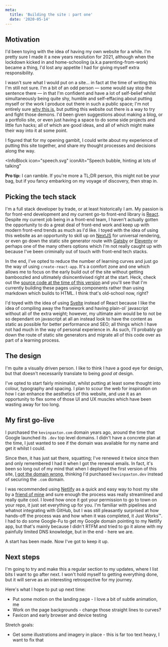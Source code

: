 ```yaml
---
meta:
  title: 'Building the site : part one'
  date: '2020-05-14'
---
```



## Motivation

I'd been toying with the idea of having my own website for a while. I'm pretty sure I made it a new years resolution for 2021, although when the lockdown kicked in and home-schooling (a.k.a parenting-from-work) became a thing, I'd lost any appetite I had for giving myself extra responsibility.

I wasn't sure what I would put on a site... in fact at the time of writing this I'm still not sure. I'm a bit of an odd person &mdash; some would say stop the sentence there &mdash; in that I'm confident and have a lot of self-belief whilst simultaneously being quite shy, humble and self-effacing about putting myself or the work I produce out there in such a public space; I'm not entirely sure [why this is](https://en.wikipedia.org/wiki/Impostor_syndrome), but putting this website out there is a way to try and fight those demons. I'd been given suggestions about making a blog, or a portfolio site, or even just having a space to do some side projects and little fun hacks; all of which are good ideas, and all of which might make their way into it at some point.

I figured that for my opening gambit, I could write about my experience of putting this site together, and share my thought processes and decisions along the way.

<InfoBlock
  icon="speech.svg"
  iconAlt="Speech bubble, hinting at lots of talking"
>
  **Pro tip:** I can ramble. If you're more a TL;DR person, this might not be
  your bag, but if you fancy embarking on my voyage of discovery, then strap in.
</InfoBlock>

## Picking the tech stack

I'm a full stack developer by trade, or at least historically I am. My passion is for front-end development and my current go-to front-end library is [React](https://reactjs.org/). Despite my current job being in a front-end team, I haven't actually gotten the opportunity to do a great deal of front-end work and keep up with modern front-end trends as much as I'd like. I toyed with the idea of using this website as an opportunity to skill up on [NextJS](https://nextjs.org/) for universal rendering, or even go down the static site generator route with [Gatsby](https://www.gatsbyjs.com/) or [Eleventy](https://www.11ty.dev/) or perhaps one of the many others options which I'm not really caught up with because I've been criminally out of touch with front-end tech stacks.

In the end, I've opted to reduce the number of learning curves and just go the way of using `create-react-app`. It's a comfort zone and one which allows me to focus on the early build out of the site without getting bamboozled and ultimately disincentivised right at the start. Heck, check out the [source code at the time of this version](https://github.com/kgpax/website/tree/sitebuild-001) and you'll see that I'm currently building these pages using components rather than using markdown which builds to HTML. I think that's old-school now, right?

I'd toyed with the idea of using [Svelte](https://svelte.dev/) instead of React because I like the idea of compiling away the framework and having plain-ol` javascript without all of the extra weight; however, my ultimate aim would be to not be so dependant on javascript at all an instead look to have the content as static as possible for better performance and SEO; all things which I have not had much in the way of personal experience in. As such, I'll probably go down the route of static site generators and migrate all of this code over as part of a learning process.

## The design

I'm quite a visually driven person. I like to think I have a good eye for design, but that doesn't necessarily translate to being _good at_ design.

I've opted to start fairly minimalist, whilst putting at least some thought into colour, typography and spacing. I plan to scour the web for inspiration on how I can enhance the aesthetics of this website, and use it as an opportunity to flex some of those UI and UX muscles which have been wasting away for too long.

## My first go-live

I purchased the `kevinpaxton.com` domain years ago, around the time that Google launched its `.dev` top level domains. I didn't have a concrete plan at the time, I just wanted to see if the domain was available for my name and get it whilst I could.

Since then, it has just sat there, squatting; I've renewed it twice
since then and only remembered I had it when I got the renewal emails.
In fact, it's been so long out of my mind that when I deployed the
first version of this site, [I got the domain wrong](https://github.com/kgpax/website/commit/f855e83657d20770641fb00cea30c795e8693eb8), thinking I'd purchased `kevinpaxton.dev` instead of securing the `.com` domain.

I was recommended using [Netlify](https://app.netlify.com/) as a quick and easy way to host my site by a [friend of mine](https://twitter.com/CarolSaysThings) and sure enough the process was really streamlined and really quite cool. I loved how once it got your permission to go to town on your repo, it just set everything up for you. I'm familiar with pipelines and whatnot integrating with GitHub, but I was still pleasantly surprised at how hands-off the process was and how when it was completed, it Just Works&trade;. I had to do some Google-Fu to get my Google domain pointing to my Netlify app, but that's mainly because I didn't RTFM and tried to go it alone with my painfully limited DNS knowledge, but in the end - here we are.

A start has been made. Now I've got to keep it up.

## Next steps

I'm going to try and make this a regular section to my updates, where I list bits I want to go after next. I won't hold myself to getting everything done, but it will serve as an interesting retrospective for my journey.

Here's what I hope to put up next time:

- Put some motion on the landing page - I love a bit of subtle animation, me
- Work on the page backgrounds - change those straight lines to curves?
- Favicon and early browser and device testing

Stretch goals:

- Get some illustrations and imagery in place - this is far too text heavy, I want to fix that
